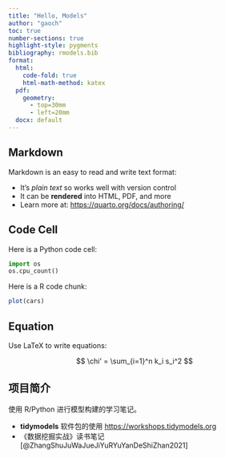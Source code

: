 ```yaml
---
title: "Hello, Models"
author: "gaoch"
toc: true
number-sections: true
highlight-style: pygments
bibliography: rmodels.bib
format: 
  html: 
    code-fold: true
    html-math-method: katex
  pdf: 
    geometry: 
      - top=30mm
      - left=20mm
  docx: default
---
```


## Markdown

Markdown is an easy to read and write text format:

- It's _plain text_ so works well with version control
- It can be **rendered** into HTML, PDF, and more
- Learn more at: <https://quarto.org/docs/authoring/>

## Code Cell

Here is a Python code cell:

```python
import os
os.cpu_count()
```

Here is a R code chunk:

```r
plot(cars)
```

## Equation

Use LaTeX to write equations:

$$
\chi' = \sum_{i=1}^n k_i s_i^2
$$

## 项目简介

使用 R/Python 进行模型构建的学习笔记。

- **tidymodels** 软件包的使用 <https://workshops.tidymodels.org>
- 《数据挖掘实战》读书笔记 [@ZhangShuJuWaJueJiYuRYuYanDeShiZhan2021]

